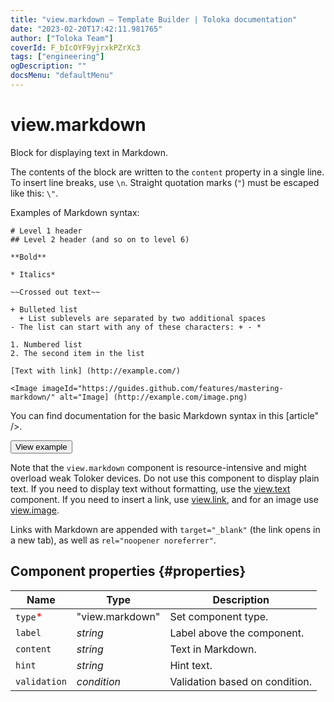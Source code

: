 ```yaml
---
title: "view.markdown — Template Builder | Toloka documentation"
date: "2023-02-20T17:42:11.981765"
author: ["Toloka Team"]
coverId: F_bIcOYF9yjrxkPZrXc3
tags: ["engineering"]
ogDescription: ""
docsMenu: "defaultMenu"
---
```



# view.markdown

Block for displaying text in Markdown.

The contents of the block are written to the `content` property in a single line. To insert line breaks, use `\n`. Straight quotation marks (`"`) must be escaped like this: `\"`.

Examples of Markdown syntax:

```
# Level 1 header
## Level 2 header (and so on to level 6)

**Bold**

* Italics*

~~Crossed out text~~

+ Bulleted list
  + List sublevels are separated by two additional spaces
- The list can start with any of these characters: + - *

1. Numbered list
2. The second item in the list

[Text with link] (http://example.com/)

<Image imageId="https://guides.github.com/features/mastering-markdown/" alt="Image] (http://example.com/image.png)
```

You can find documentation for the basic Markdown syntax in this [article" />.

<Button themeColor="light" view="default" size="l" type="link" url="https://ya.cc/t/ABS376_B3twX6Z">View example</Button>

Note that the `view.markdown` component is resource-intensive and might overload weak Toloker devices. Do not use this component to display plain text. If you need to display text without formatting, use the [view.text](/docs/template-builder/reference/view.text) component. If you need to insert a link, use [view.link](/docs/template-builder/reference/view.link), and for an image use [view.image](/docs/template-builder/reference/view.image).

Links with Markdown are appended with `target="_blank"` (the link opens in a new tab), as well as `rel="noopener noreferrer"`.

## Component properties {#properties}

**Name** | **Type** | **Description**
----- | ----- | -----
`type`<span style="color: red">\*</span> | "view.markdown" | Set component type.
`label` | _string_ | Label above the component.
`content` | _string_ | Text in Markdown.
`hint` | _string_ | Hint text.
`validation` | _condition_ | Validation based on condition.

<ContactSupport/>
